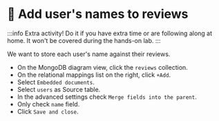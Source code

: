 
# 🦸 Add user's names to reviews

:::info
Extra activity! Do it if you have extra time or are following along at home. It won't be covered during the hands-on lab.
:::

We want to store each user's name against their reviews.

- On the MongoDB diagram view, click the `reviews` collection.
- On the relational mappings list on the right, click `+Add`.
- Select `Embedded documents`.
- Select `users` as Source table.
- In the advanced settings check `Merge fields into the parent`.
- Only check `name` field.
- Click `Save and close`.


<Screenshot url="https://www.mongodb.com/products/tools/relational-migrator" src="img/200-image-001.png" alt="Screenshot of the connect modal" />

